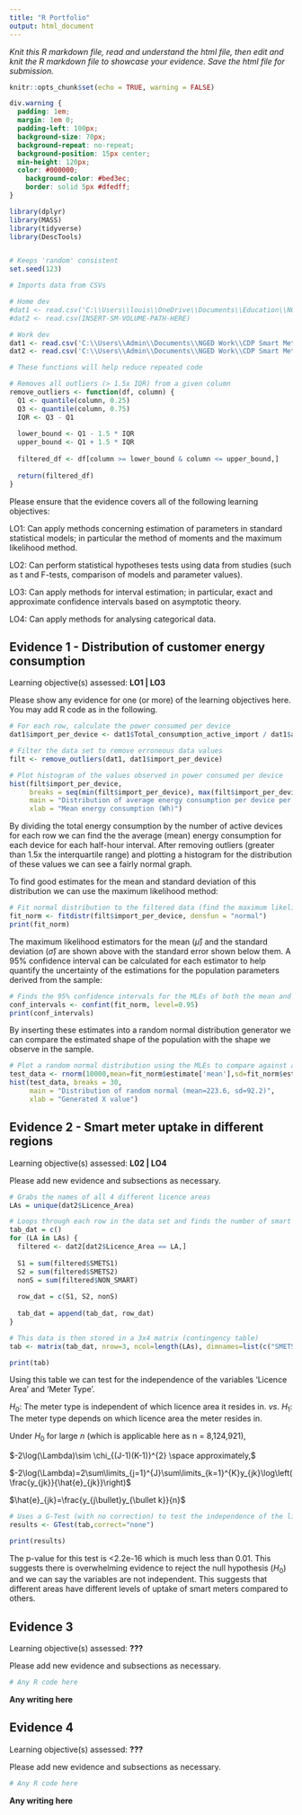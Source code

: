 ```yaml
---
title: "R Portfolio"
output: html_document
---
```

  *Knit this R markdown file, read and understand the html file, then edit and knit the R markdown file to showcase your evidence. Save the html file for submission.*
  
```r
knitr::opts_chunk$set(echo = TRUE, warning = FALSE)
```

```css
div.warning {
  padding: 1em;
  margin: 1em 0;
  padding-left: 100px;
  background-size: 70px;
  background-repeat: no-repeat;
  background-position: 15px center;
  min-height: 120px;
  color: #000000;
    background-color: #bed3ec;
    border: solid 5px #dfedff;
}
```

```r
library(dplyr)
library(MASS)
library(tidyverse)
library(DescTools)


# Keeps 'random' consistent
set.seed(123)

# Imports data from CSVs

# Home dev
#dat1 <- read.csv('C:\\Users\\louis\\OneDrive\\Documents\\Education\\NGED\\University Work\\Year 2\\Y2-R-Portfolio\\Data\\all_sm_data.csv')
#dat2 <- read.csv(INSERT-SM-VOLUME-PATH-HERE)

# Work dev
dat1 <- read.csv('C:\\Users\\Admin\\Documents\\NGED Work\\CDP Smart Meter Data\\Data\\all_sm_data.csv')
dat2 <- read.csv('C:\\Users\\Admin\\Documents\\NGED Work\\CDP Smart Meter Data\\Data\\sm-vols-jan24-dummy.csv')
```

```r
# These functions will help reduce repeated code

# Removes all outliers (> 1.5x IQR) from a given column
remove_outliers <- function(df, column) {
  Q1 <- quantile(column, 0.25)
  Q3 <- quantile(column, 0.75)
  IQR <- Q3 - Q1
  
  lower_bound <- Q1 - 1.5 * IQR
  upper_bound <- Q1 + 1.5 * IQR
  
  filtered_df <- df[column >= lower_bound & column <= upper_bound,]
  
  return(filtered_df)
}
```
  

Please ensure that the evidence covers all of the following learning objectives:
  
LO1: Can apply methods concerning estimation of parameters in standard statistical models; in particular the method of moments and the maximum likelihood method.

LO2: Can perform statistical hypotheses tests using data from studies (such as t and F-tests, comparison of models and parameter values).

LO3: Can apply methods for interval estimation; in particular, exact and approximate confidence intervals based on asymptotic theory.

LO4: Can apply methods for analysing categorical data.


## Evidence 1 - Distribution of customer energy consumption

Learning objective(s) assessed: **LO1 | LO3**
  
Please show any evidence for one (or more) of the learning objectives here. You may add R code as in the following.

```r
# For each row, calculate the power consumed per device
dat1$import_per_device <- dat1$Total_consumption_active_import / dat1$aggregated_device_count_Active

# Filter the data set to remove erroneous data values
filt <- remove_outliers(dat1, dat1$import_per_device)

# Plot histogram of the values observed in power consumed per device
hist(filt$import_per_device, 
     breaks = seq(min(filt$import_per_device), max(filt$import_per_device), length.out = 30),
     main = "Distribution of average energy consumption per device per half hour",
     xlab = "Mean energy consumption (Wh)")
```

By dividing the total energy consumption by the number of active devices for each row we can find the the average (mean) energy consumption for each device for each half-hour interval. After removing outliers (greater than 1.5x the interquartile range) and plotting a histogram for the distribution of these values we can see a fairly normal graph.

To find good estimates for the mean and standard deviation of this distribution we can use the maximum likelihood method:

```r
# Fit normal distribution to the filtered data (find the maximum likelihood estimators for mean and standard deviation)
fit_norm <- fitdistr(filt$import_per_device, densfun = "normal")
print(fit_norm)
```

The maximum likelihood estimators for the mean ($\hat{\mu}$) and the standard deviation ($\hat{\sigma}$) are shown above with the standard error shown below them. A 95% confidence interval can be calculated for each estimator to help quantify the uncertainty of the estimations for the population parameters derived from the sample:

```r
# Finds the 95% confidence intervals for the MLEs of both the mean and standard deviation
conf_intervals <- confint(fit_norm, level=0.95)
print(conf_intervals)
```

By inserting these estimates into a random normal distribution generator we can compare the estimated shape of the population with the shape we observe in the sample.

```r
# Plot a random normal distribution using the MLEs to compare against actual distribution
test_data <- rnorm(10000,mean=fit_norm$estimate['mean'],sd=fit_norm$estimate['sd'])
hist(test_data, breaks = 30,
     main = "Distribution of random normal (mean=223.6, sd=92.2)",
     xlab = "Generated X value")
```

  
## Evidence 2 - Smart meter uptake in different regions
  
Learning objective(s) assessed: **L02 | LO4**
  
Please add new evidence and subsections as necessary.

```r
# Grabs the names of all 4 different licence areas
LAs = unique(dat2$Licence_Area)

# Loops through each row in the data set and finds the number of smart and non-smart meters for each region
tab_dat = c()
for (LA in LAs) {
  filtered <- dat2[dat2$Licence_Area == LA,]
  
  S1 = sum(filtered$SMETS1)
  S2 = sum(filtered$SMETS2)
  nonS = sum(filtered$NON_SMART)
  
  row_dat = c(S1, S2, nonS)
  
  tab_dat = append(tab_dat, row_dat)
}

# This data is then stored in a 3x4 matrix (contingency table)
tab <- matrix(tab_dat, nrow=3, ncol=length(LAs), dimnames=list(c("SMETS1","SMETS2","NON SMART"),LAs))

print(tab)
```

Using this table we can test for the independence of the variables 'Licence Area' and 'Meter Type'.

$H_0:$ The meter type is independent of which licence area it resides in.
$vs.$
$H_1:$ The meter type depends on which licence area the meter resides in.

Under $H_0$ for large $n$ (which is applicable here as n = 8,124,921), 

$-2\log(\Lambda)\sim \chi_{(J-1)(K-1)}^{2} \space approximately,$

$-2\log(\Lambda)=2\sum\limits_{j=1}^{J}\sum\limits_{k=1}^{K}y_{jk}\log\left(\frac{y_{jk}}{\hat{e}_{jk}}\right)$

$\hat{e}_{jk}=\frac{y_{j\bullet}y_{\bullet k}}{n}$

```r
# Uses a G-Test (with no correction) to test the independence of the licence area and the type of meter used by customers
results <- GTest(tab,correct="none")

print(results)
```
The p-value for this test is <2.2e-16 which is much less than 0.01. This suggests there is overwhelming evidence to reject the null hypothesis ($H_0$) and we can say the variables are not independent. This suggests that different areas have different levels of uptake of smart meters compared to others. 

## Evidence 3
  
Learning objective(s) assessed: **???**
  
Please add new evidence and subsections as necessary.

```r
# Any R code here
```

**Any writing here**



## Evidence 4
  
Learning objective(s) assessed: **???**
  
Please add new evidence and subsections as necessary.

```r
# Any R code here
```

**Any writing here**
